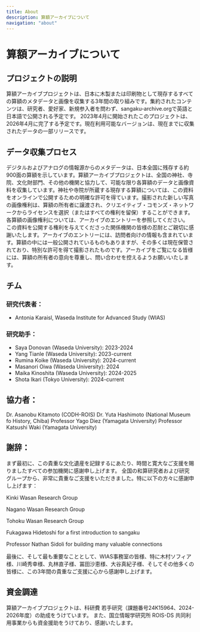 ```yaml
---
title: About
description: 算額アーカイブについて
navigation: "about"
---
```


# 算額アーカイブについて

## プロジェクトの説明

算額アーカイブプロジェクトは、日本に木製または印刷物として現存するすべての算額のメタデータと画像​​を収集する3年間の取り組みです。集約されたコンテンツは、研究者、愛好家、新規参入者を問わず、sangaku-archive.orgで英語と日本語で公開される予定です。
2023年4月に開始されたこのプロジェクトは、2026年4月に完了する予定です。現在利用可能なバージョンは、現在までに収集されたデータの一部リリースです。

## データ収集プロセス

デジタルおよびアナログの情報源からのメタデータは、日本全国に残存する約900面の算額を示しています。算額アーカイブプロジェクトは、全国の神社、寺院、文化財部門、その他の機関と協力して、可能な限り各算額のデータと画像資料を収集しています。神社や寺院が所蔵する現存する算額については、この資料をオンラインで公開するための明確な許可を得ています。撮影された新しい写真の画像権利は、算額の所有者に譲渡され、クリエイティブ・コモンズ・ネットワークからライセンスを選択（またはすべての権利を留保）することができます。各算額の画像権利については、アーカイブのエントリーを参照してください。
この資料を公開する権利を与えてくださった関係機関の皆様の忍耐とご親切に感謝いたします。アーカイブのエントリーには、訪問者向けの情報も含まれています。算額の中には一般公開されているものもありますが、その多くは現在保管されており、特別な許可を得て撮影されたものです。アーカイブをご覧になる皆様には、算額の所有者の意向を尊重し、問い合わせを控えるようお願いいたします。

## チム

### 研究代表者： 
- Antonia Karaisl, Waseda Institute for Advanced Study (WIAS)

### 研究助手：
- Saya Donovan (Waseda University): 2023-2024
- Yang Tianle (Waseda University): 2023-current
- Rumina Koike (Waseda University): 2024-current
- Masanori Oiwa (Waseda University): 2024
- Maika Kinoshita (Waseda University): 2024-2025
- Shota Ikari (Tokyo University): 2024-current

## 協力者：

  Dr. Asanobu Kitamoto (CODH-ROIS)
  Dr. Yuta Hashimoto (National Museum fo History, Chiba)
  Professor Yago Diez (Yamagata University)
  Professor Katsushi Waki (Yamagata University)

## 謝辞：

まず最初に、この貴重な文化遺産を記録するにあたり、時間と寛大なご支援を賜りましたすべての参加機関に感謝申し上げます。
全国の和算研究者および研究グループから、非常に貴重なご支援をいただきました。特に以下の方々に感謝申し上げます：

  Kinki Wasan Research Group

  Nagano Wasan Research Group

  Tohoku Wasan Research Group

  Fukagawa Hidetoshi for a first introduction to sangaku
  
  Professor Nathan Sidoli for building many valuable connections

最後に、そして最も重要なこととして、WIAS事務室の皆様、特に木村ソフィア様、川崎秀幸様、丸林直子様、冨田沙恵様、大谷真紀子様、そしてその他多くの皆様に、この3年間の貴重なご支援に心から感謝申し上げます。

## 資金調達

算額アーカイブプロジェクトは、科研費 若手研究（課題番号24K15964、2024-2026年度）の助成をうけています。
また、国立情報学研究所 ROIS-DS 共同利用事業からも資金援助をうけており、感謝いたします。

